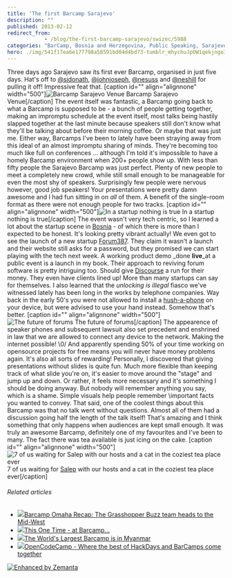 ```yaml
---
title: 'The first Barcamp Sarajevo'
description: ""
published: 2013-02-12
redirect_from: 
            - /blog/the-first-barcamp-sarajevo/swizec/5988
categories: "BarCamp, Bosnia and Herzegovina, Public Speaking, Sarajevo, Travel + Events"
hero: ./img/541f17ea6e177798a58591bd04d4bd73-tumblr_mhychuJpOW1qekjngo1_500.jpg
---
```

Three days ago Sarajevo saw its first ever Barcamp, organised in just five days. Hat&#x27;s off to [@sidonath](http://twitter.com/sidonath), [@johnjoseph](http://twitter.com/johnjoseph), [@nesuss](http://twitter.com/nesuss) and [@neshill](http://twitter.com/neshill) for pulling it off! Impressive feat that. \[caption id=&quot;&quot; align=&quot;alignnone&quot; width=&quot;500&quot;]![Barcamp Sarajevo Venue](./img/541f17ea6e177798a58591bd04d4bd73-tumblr_mhychuJpOW1qekjngo1_500.jpg "Barcamp Sarajevo Venue") Barcamp Sarajevo Venue\[/caption] The event itself was fantastic, a Barcamp going back to what a Barcamp is supposed to be - a bunch of people getting together, making an impromptu schedule at the event itself, most talks being hastily slapped together at the last minute because speakers still don&#x27;t know what they&#x27;ll be talking about before their morning coffee. Or maybe that was just me. Either way, Barcamps I&#x27;ve been to lately have been straying away from this ideal of an almost impromptu sharing of minds. They&#x27;re becoming too much like full on conferences ... although I&#x27;m told it&#x27;s impossible to have a homely Barcamp environment when 200+ people show up. With less than fifty people the Sarajevo Barcamp was just perfect. Plenty of new people to meet a completely new crowd, while still small enough to be manageable for even the most shy of speakers. Surprisingly few people were nervous however, good job speakers! Your presentations were pretty damn awesome and I had fun sitting in on _all_ of them. A benefit of the single-room format as there were not enough people for two tracks. \[caption id=&quot;&quot; align=&quot;alignnone&quot; width=&quot;500&quot;]![In a startup nothing is true](./img/52c3554f3103442d159821cafc2382b8-tumblr_mhy9czwF1N1qekjngo1_500.jpg "In a startup nothing is true") In a startup nothing is true\[/caption] The event wasn&#x27;t very tech centric, so I learned a lot about the startup scene in [Bosnia](<http://maps.google.com/maps?ll=43.8666666667,18.4166666667&amp;spn=10.0,10.0&amp;q=43.8666666667,18.4166666667 (Bosnia%20and%20Herzegovina)&amp;t=h> "Bosnia and Herzegovina") - of which there is more than I expected to be honest. It&#x27;s looking pretty vibrant actually! We even got to see the launch of a new startup [Forum387](http://forum387.com). They claim it wasn&#x27;t a launch and their website still asks for a password, but they promised we can start playing with the tech next week. A working product demo _done **live**_at a public event is a launch in my book. Their approach to reviving forum software is pretty intriguing too. Should give [Discourse](http://www.discourse.org/) a run for their money. They even have clients lined up! More than many startups can say for themselves. I also learned that the _unlocking is illegal_ fiasco we&#x27;ve witnessed lately has been long in the works by telephone companies. Way back in the early 50&#x27;s you were not allowed to install a [hush-a-phone](http://en.wikipedia.org/wiki/Hush-A-Phone_v._United_States "Hush-A-Phone v. United States") on your device, but were advised to use your hand instead. Somehow that&#x27;s better. \[caption id=&quot;&quot; align=&quot;alignnone&quot; width=&quot;500&quot;]![The future of forums](./img/0b2b3e70a8ab79674e2259b602f92c1f-tumblr_mhymcwSjqc1qekjngo1_500.jpg "The future of forums") The future of forums\[/caption] The appearence of speaker phones and subsequent lawsuit also set precedent and enshrined in law that we are allowed to connect any device to the network. Making the internet possible! \\0/ And apparently spending 50% of your time working on opensource projects for free means you will never have money problems again. It&#x27;s also all sorts of rewarding! Personally, I discovered that giving presentations without slides is quite fun. Much more flexible than keeping track of what slide you&#x27;re on, it&#x27;s easier to move around the &quot;stage&quot; and jump up and down. Or rather, it feels more necessary and it&#x27;s something I should be doing anyway. But nobody will remember anything you say, which is a shame. Simple visuals help people remember \\important facts you wanted to convey. That said, one of the coolest things about this Barcamp was that no talk went without questions. Almost all of them had a discussion going half the length of the talk itself! That&#x27;s amazing and I think something that only happens when audiences are kept small enough. It was truly an awesome Barcamp, definitely one of my favourites and I&#x27;ve been to many. The fact there was tea available is just icing on the cake. \[caption id=&quot;&quot; align=&quot;alignnone&quot; width=&quot;500&quot;]![7 of us waiting for Salep with our hosts and a cat in the coziest tea place ever](./img/ff3b2a065ee412e71c20ab0edc04247c-tumblr_mi06rmSa0C1qekjngo1_500.jpg "7 of us waiting for Salep with our hosts and a cat in the coziest tea place ever") 7 of us waiting for [Salep](http://en.wikipedia.org/wiki/Salep) with our hosts and a cat in the coziest tea place ever\[/caption]

###### Related articles

- [![](http://i.zemanta.com/noimg_23_80_80.jpg)](http://grasshopper.com/blog/2010/11/barcamp-omaha-recap-the-grasshopper-buzz-team-heads-to-the-mid-west/)[Barcamp Omaha Recap: The Grasshopper Buzz team heads to the Mid-West](http://grasshopper.com/blog/2010/11/barcamp-omaha-recap-the-grasshopper-buzz-team-heads-to-the-mid-west/)
- [![](http://i.zemanta.com/noimg_59_80_80.jpg)](http://grasshopper.com/blog/2011/03/this-one-time-%e2%80%93-at-barcamp%e2%80%a6/)[This One Time - at Barcamp...](http://grasshopper.com/blog/2011/03/this-one-time-%e2%80%93-at-barcamp%e2%80%a6/)
- [![](http://i.zemanta.com/141441120_80_80.jpg)](http://www.techinasia.com/worlds-largest-barcamp-myanmar/)[The World&#x27;s Largest Barcamp is in Myanmar](http://www.techinasia.com/worlds-largest-barcamp-myanmar/)
- [![](http://i.zemanta.com/noimg_73_80_80.jpg)](http://cristianobetta.com/blog/2012/05/08/opencodecamp-where-the-best-of-hackdays-and-barcamps-come-together/)[OpenCodeCamp - Where the best of HackDays and BarCamps come together](http://cristianobetta.com/blog/2012/05/08/opencodecamp-where-the-best-of-hackdays-and-barcamps-come-together/)

[![Enhanced by Zemanta](http://img.zemanta.com/zemified_e.png?x-id=436cad91-c844-41eb-bac8-9f851b8dc472)](http://www.zemanta.com/?px "Enhanced by Zemanta")